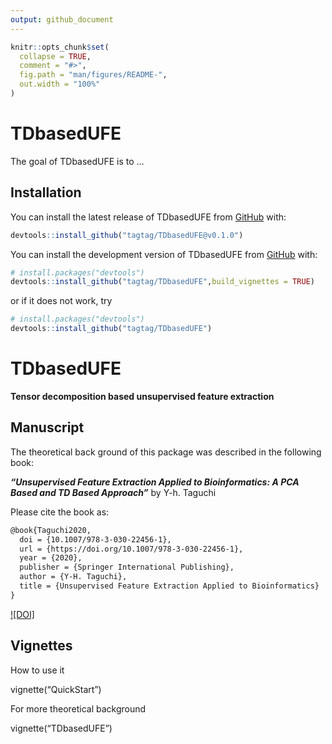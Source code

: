 ```yaml
---
output: github_document
---
```


<!-- README.md is generated from README.Rmd. Please edit that file -->

```r
knitr::opts_chunk$set(
  collapse = TRUE,
  comment = "#>",
  fig.path = "man/figures/README-",
  out.width = "100%"
)
```

# TDbasedUFE

<!-- badges: start -->
<!-- badges: end -->

The goal of TDbasedUFE is to ...

## Installation

You can install the latest release of TDbasedUFE from
[GitHub](https://github.com/) with:

```r
devtools::install_github("tagtag/TDbasedUFE@v0.1.0")
```

You can install the development version of 
TDbasedUFE from [GitHub](https://github.com/) with:

``` r
# install.packages("devtools")
devtools::install_github("tagtag/TDbasedUFE",build_vignettes = TRUE)
```
or if it does not work, try 

``` r
# install.packages("devtools")
devtools::install_github("tagtag/TDbasedUFE")
```

# TDbasedUFE

**Tensor decomposition based unsupervised feature extraction**

## Manuscript

The theoretical back ground of this package was described in the following book:

***"Unsupervised Feature Extraction Applied to Bioinformatics:
A PCA Based and TD Based Approach"*** by Y-h. Taguchi

Please cite the book as:
```latex
@book{Taguchi2020,
  doi = {10.1007/978-3-030-22456-1},
  url = {https://doi.org/10.1007/978-3-030-22456-1},
  year = {2020},
  publisher = {Springer International Publishing},
  author = {Y-H. Taguchi},
  title = {Unsupervised Feature Extraction Applied to Bioinformatics}
}
```

[![DOI]](https://doi.org/10.1007/978-3-030-22456-1)

## Vignettes

How to use it 

vignette("QuickStart")

For more theoretical background

vignette("TDbasedUFE")
